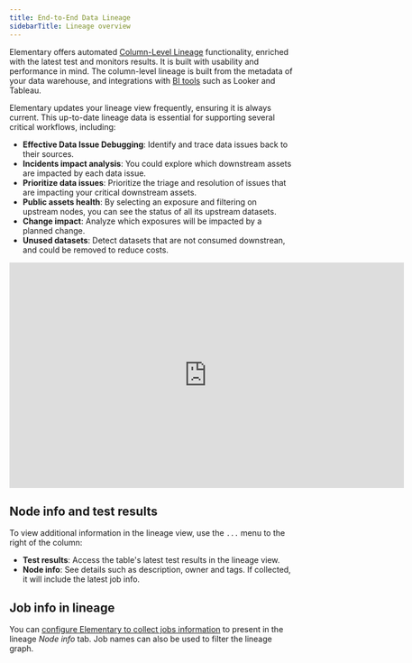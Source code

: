 ```yaml
---
title: End-to-End Data Lineage
sidebarTitle: Lineage overview
---
```





<CloudFeatureTag />

Elementary offers automated [Column-Level Lineage](/cloud/features/data-lineage/column-level-lineage) functionality, enriched with the latest test and monitors results.
It is built with usability and performance in mind. 
The column-level lineage is built from the metadata of your data warehouse, and integrations with [BI tools](/cloud/features/data-lineage/exposures-lineage#automated-lineage-to-the-bi) such as Looker and Tableau.

Elementary updates your lineage view frequently, ensuring it is always current.
This up-to-date lineage data is essential for supporting several critical workflows, including:

- **Effective Data Issue Debugging**: Identify and trace data issues back to their sources.
- **Incidents impact analysis**: You could explore which downstream assets are impacted by each data issue.
- **Prioritize data issues**: Prioritize the triage and resolution of issues that are impacting your critical downstream assets.
- **Public assets health**: By selecting an exposure and filtering on upstream nodes, you can see the status of all its upstream datasets.
- **Change impact**: Analyze which exposures will be impacted by a planned change.
- **Unused datasets**: Detect datasets that are not consumed downstrean, and could be removed to reduce costs.

<iframe
width="700"
height="400"
src="https://res.cloudinary.com/diuctyblm/video/upload/v1710790204/colum-level-lineage-to-bi-better_c00lz0.mp4"
frameborder="0"
allow="accelerometer; autoplay; clipboard-write; encrypted-media; gyroscope; picture-in-picture"
allowfullscreen
alt="Elementary Lineage"
></iframe>

## Node info and test results

To view additional information in the lineage view, use the `...` menu to the right of the column:

- **Test results**: Access the table's latest test results in the lineage view.
- **Node info**: See details such as description, owner and tags. If collected, it will include the latest job info.


## Job info in lineage

You can [configure Elementary to collect jobs information](/cloud/guides/collect-job-data) to present in the lineage _Node info_ tab. Job names can also be used to filter the lineage graph.
